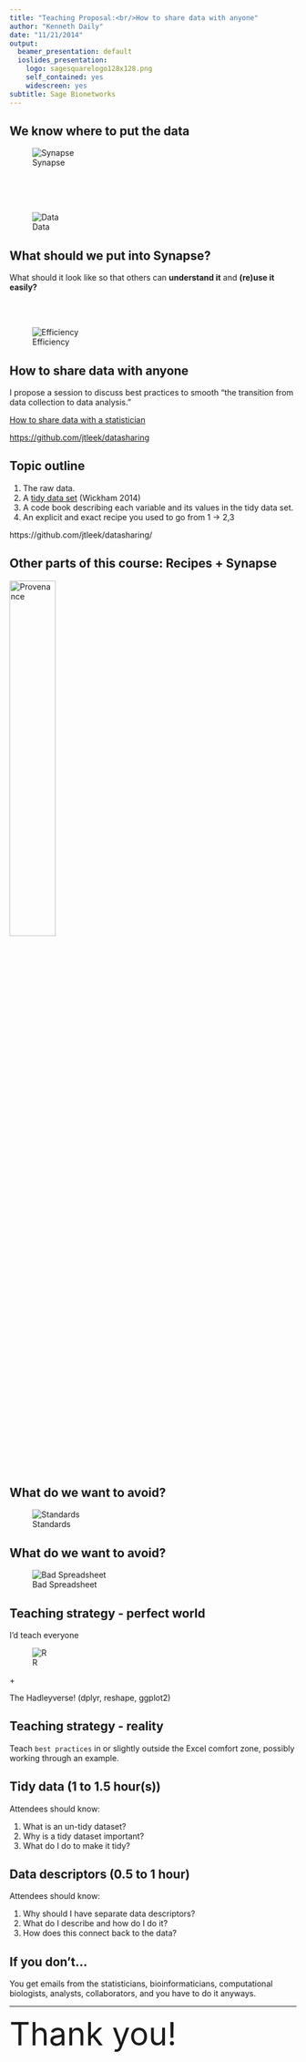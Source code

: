```yaml
---
title: "Teaching Proposal:<br/>How to share data with anyone"
author: "Kenneth Daily"
date: "11/21/2014"
output:
  beamer_presentation: default
  ioslides_presentation:
    logo: sagesquarelogo128x128.png
    self_contained: yes
    widescreen: yes
subtitle: Sage Bionetworks
---
```


## We know where to put the data

<div class="centered">
![Synapse](SynapseHeaderLarge.png)
</div>

<br/><br/><br/>

<div class="centered">
![Data](http://i.kinja-img.com/gawker-media/image/upload/s--yQ3w4nah--/lmok40pwxg7wlshiah7p.gif)
</div>

## What should we put into Synapse?

What should it look like so that others can **understand it** and **(re)use it easily?**

<br/><br/>

<div class="centered">
![Efficiency](http://imgs.xkcd.com/comics/efficiency.png)
</div>

## How to share data with anyone

I propose a session to discuss best practices to smooth "the transition from data collection to data analysis."

<div class="centered">
[How to share data with a statistician](https://github.com/jtleek/datasharing)

[https://github.com/jtleek/datasharing](https://github.com/jtleek/datasharing)
</div>

## Topic outline

1. The raw data.
2. A [tidy data set](http://vita.had.co.nz/papers/tidy-data.pdf) (Wickham 2014)
3. A code book describing each variable and its values in the tidy data set.
4. An explicit and exact recipe you used to go from 1 -> 2,3

https://github.com/jtleek/datasharing/

## Other parts of this course: Recipes + Synapse

<div class="centered">
<img src='synapseprovenance.png' alt='Provenance' width='40%'>
</div>

## What do we want to avoid?

<div class="centered">
![Standards](http://imgs.xkcd.com/comics/standards.png)
</div>

## What do we want to avoid?

![Bad Spreadsheet](badexcel.png)

## Teaching strategy - perfect world {.flexbox .vcenter}

I'd teach everyone

![R](http://cran.r-project.org/Rlogo.jpg)

$+$ 

The Hadleyverse! (dplyr, reshape, ggplot2)

## Teaching strategy - reality

Teach `best practices` in or slightly outside the Excel comfort zone, possibly working through an example.


## Tidy data (1 to 1.5 hour(s))

Attendees should know:

1. What is an un-tidy dataset?
2. Why is a tidy dataset important?
3. What do I do to make it tidy?

## Data descriptors (0.5 to 1 hour)

Attendees should know:

1. Why should I have separate data descriptors?
2. What do I describe and how do I do it?
3. How does this connect back to the data?

## If you don't... {.flexbox .vcenter}

You get emails from the statisticians, bioinformaticians, computational biologists, analysts, collaborators, and you have to do it anyways.

---

<div class="centered">
<span style="font-size: 4em">Thank you!</span>
</div>
